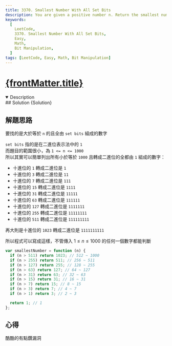 ```yaml
---
title: 3370. Smallest Number With All Set Bits
description: You are given a positive number n. Return the smallest number x greater than or equal to n, such that the binary representation of x contains only set bits
keywords:
  [
    LeetCode,
    3370. Smallest Number With All Set Bits,
    Easy,
    Math,
    Bit Manipulation,
  ]
tags: [LeetCode, Easy, Math, Bit Manipulation]
---
```


# [{frontMatter.title}](https://leetcode.com/problems/smallest-number-with-all-set-bits/)


<DifficultyBadge difficulty="Easy" />

<Tabs>
  <TabItem value="description" label="題目描述" default>
    <details open>
      <summary>Description</summary>
        <Description />
        <Examples />
    </details> 
  </TabItem>

  <TabItem value="solution" label="解答">
   ## Solution
    <CodeBlock language="js">{Solution}</CodeBlock>
  </TabItem>
</Tabs>

## 解題思路

要找的是大於等於 `n` 的且全由 `set bits` 組成的數字

`set bits` 指的是在二進位表示法中的 `1`  
而題目的範圍很小，為 `1 <= n <= 1000`  
所以其實可以簡單列出所有小於等於 `1000` 且轉成二進位的全都由 `1` 組成的數字：

- 十進位的 `1` 轉成二進位是 `1`
- 十進位的 `3` 轉成二進位是 `11`
- 十進位的 `7` 轉成二進位是 `111`
- 十進位的 `15` 轉成二進位是 `1111`
- 十進位的 `31` 轉成二進位是 `11111`
- 十進位的 `63` 轉成二進位是 `111111`
- 十進位的 `127` 轉成二進位是 `1111111`
- 十進位的 `255` 轉成二進位是 `11111111`
- 十進位的 `511` 轉成二進位是 `111111111`

再大則是十進位的 `1023` 轉成二進位是 `1111111111`

所以程式可以寫成這樣，不管傳入 $1 \leq n \leq 1000$ 的任何一個數字都能判斷

```js
var smallestNumber = function (n) {
  if (n > 511) return 1023; // 512 ~ 1000
  if (n > 255) return 511; // 256 ~ 511
  if (n > 127) return 255; // 128 ~ 255
  if (n > 63) return 127; // 64 ~ 127
  if (n > 31) return 63; // 32 ~ 63
  if (n > 15) return 31; // 16 ~ 31
  if (n > 7) return 15; // 8 ~ 15
  if (n > 3) return 7; // 4 ~ 7
  if (n > 1) return 3; // 2 ~ 3

  return 1; // 1
};
```

## 心得

酷酷的有點鑽漏洞
